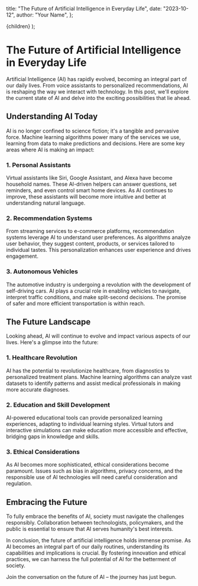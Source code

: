   title: "The Future of Artificial Intelligence in Everyday Life",
  date: "2023-10-12",
  author: "Your Name",
};

  <MainLayout >
    <ArticleContainer>
      {children}
    </ArticleContainer>
  </MainLayout>
);


# The Future of Artificial Intelligence in Everyday Life

Artificial Intelligence (AI) has rapidly evolved, becoming an integral part of our daily lives. From voice assistants to personalized recommendations, AI is reshaping the way we interact with technology. In this post, we'll explore the current state of AI and delve into the exciting possibilities that lie ahead.

## Understanding AI Today

AI is no longer confined to science fiction; it's a tangible and pervasive force. Machine learning algorithms power many of the services we use, learning from data to make predictions and decisions. Here are some key areas where AI is making an impact:

### 1. Personal Assistants

Virtual assistants like Siri, Google Assistant, and Alexa have become household names. These AI-driven helpers can answer questions, set reminders, and even control smart home devices. As AI continues to improve, these assistants will become more intuitive and better at understanding natural language.

### 2. Recommendation Systems

From streaming services to e-commerce platforms, recommendation systems leverage AI to understand user preferences. As algorithms analyze user behavior, they suggest content, products, or services tailored to individual tastes. This personalization enhances user experience and drives engagement.

### 3. Autonomous Vehicles

The automotive industry is undergoing a revolution with the development of self-driving cars. AI plays a crucial role in enabling vehicles to navigate, interpret traffic conditions, and make split-second decisions. The promise of safer and more efficient transportation is within reach.

## The Future Landscape

Looking ahead, AI will continue to evolve and impact various aspects of our lives. Here's a glimpse into the future:

### 1. Healthcare Revolution

AI has the potential to revolutionize healthcare, from diagnostics to personalized treatment plans. Machine learning algorithms can analyze vast datasets to identify patterns and assist medical professionals in making more accurate diagnoses.

### 2. Education and Skill Development

AI-powered educational tools can provide personalized learning experiences, adapting to individual learning styles. Virtual tutors and interactive simulations can make education more accessible and effective, bridging gaps in knowledge and skills.

### 3. Ethical Considerations

As AI becomes more sophisticated, ethical considerations become paramount. Issues such as bias in algorithms, privacy concerns, and the responsible use of AI technologies will need careful consideration and regulation.

## Embracing the Future

To fully embrace the benefits of AI, society must navigate the challenges responsibly. Collaboration between technologists, policymakers, and the public is essential to ensure that AI serves humanity's best interests.

In conclusion, the future of artificial intelligence holds immense promise. As AI becomes an integral part of our daily routines, understanding its capabilities and implications is crucial. By fostering innovation and ethical practices, we can harness the full potential of AI for the betterment of society.

Join the conversation on the future of AI – the journey has just begun.
